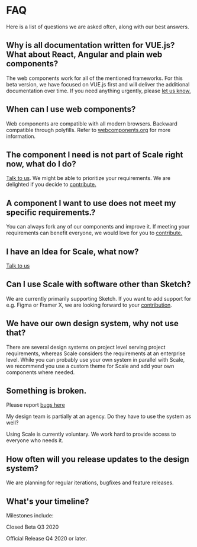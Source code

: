 
<Meta title="Getting Started/FAQ" />

# FAQ

Here is a list of questions we are asked often, along with our best answers.

## Why is all documentation written for VUE.js? What about React, Angular and plain web components?

The web components work for all of the mentioned frameworks. For this beta version, we have focused on VUE.js first and will deliver the additional documentation over time. If you need anything urgently, please [let us know.](#)

## When can I use web components?

Web components are compatible with all modern browsers. Backward compatible through polyfills. Refer to [webcomponents.org](https://webcomponents.org) for more information.

## The component I need is not part of Scale right now, what do I do?

[Talk to us](#). We might be able to prioritize your requirements. We are delighted if you decide to [contribute.](#)

## A component I want to use does not meet my specific requirements.?

You can always fork any of our components and improve it. If meeting your requirements can benefit everyone, we would love for you to [contribute.](#)

## I have an Idea for Scale, what now?

[Talk to us](#)

## Can I use Scale with software other than Sketch?

We are currently primarily supporting Sketch. If you want to add support for e.g. Figma or Framer X, we are looking forward to your [contribution](#).

## We have our own design system, why not use that?

There are several design systems on project level serving project requirements, whereas Scale considers the requirements at an enterprise level. While you can probably use your own system in parallel with Scale, we recommend you use a custom theme for Scale and add your own components where needed.

## Something is broken.

Please report [bugs here](#)

My design team is partially at an agency. Do they have to use the system as well?

Using Scale is currently voluntary. We work hard to provide access to everyone who needs it.

## How often will you release updates to the design system?

We are planning for regular iterations, bugfixes and feature releases.

## What's your timeline?

Milestones include:

Closed Beta Q3 2020

Official Release Q4 2020 or later.
